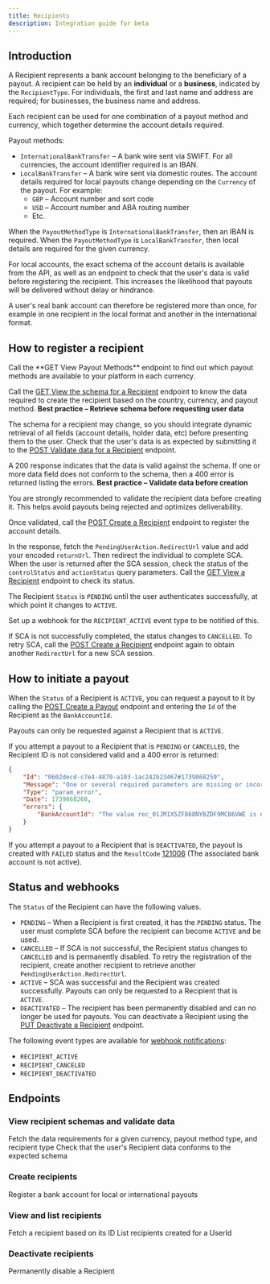 ```yaml
---
title: Recipients
description: Integration guide for beta
---
```


## Introduction

A Recipient represents a bank account belonging to the beneficiary of a payout. A recipient can be held by an **individual** or a **business**, indicated by the `RecipientType`. For individuals, the first and last name and address are required; for businesses, the business name and address. 

Each recipient can be used for one combination of a payout method and currency, which together determine the account details required.

Payout methods:
- `InternationalBankTransfer` – A bank wire sent via SWIFT. For all currencies, the account identifier required is an IBAN.
- `LocalBankTransfer` – A bank wire sent via domestic routes. The account details required for local payouts change depending on the `Currency` of the payout. For example:
    - `GBP` – Account number and sort code
    - `USD` – Account number and ABA routing number
    - Etc.

When the `PayoutMethodType` is `InternationalBankTransfer`, then an IBAN is required. When the `PayoutMethodType` is `LocalBankTransfer`, then local details are required for the given currency.

For local accounts, the exact schema of the account details is available from the API, as well as an endpoint to check that the user's data is valid before registering the recipient. This increases the likelihood that payouts will be delivered without delay or hindrance.

A user's real bank account can therefore be registered more than once, for example in one recipient in the local format and another in the international format.

## How to register a recipient

<Steps>
<Step title="View available payout methods">
Call the **GET View Payout Methods** endpoint to find out which payout methods are available to your platform in each currency. 
</Step>
<Step title="Fetch the data schema">

Call the [GET View the schema for a Recipient](/api-reference/recipients/view-recipient-schema) endpoint to know the data required to create the recipient based on the country, currency, and payout method.
<Check>
**Best practice – Retrieve schema before requesting user data**

The schema for a recipient may change, so you should integrate dynamic retrieval of all fields (account details, holder data, etc) before presenting them to the user.
</Check>
</Step>
<Step title="Validate the user's recipient data">
Check that the user's data is as expected by submitting it to the [POST Validate data for a Recipient](/api-reference/recipients/validate-recipient-data) endpoint.

A 200 response indicates that the data is valid against the schema. If one or more data field does not conform to the schema, then a 400 error is returned listing the errors.
<Check>
**Best practice – Validate data before creation**

You are strongly recommended to validate the recipient data before creating it. This helps avoid payouts being rejected and optimizes deliverability.
</Check>
</Step>
<Step title="Create the recipient">

Once validated, call the [POST Create a Recipient](/api-reference/recipients/create-recipient) endpoint to register the account details.
</Step>
<Step title="Redirect the user for SCA">

In the response, fetch the `PendingUserAction.RedirectUrl` value and add your encoded `returnUrl`. Then redirect the individual to complete SCA. 
</Step>
<Step title="Verify the outcome">
When the user is returned after the SCA session, check the status of the `controlStatus` and `actionStatus` query parameters. Call the [GET View a Recipient](/api-reference/recipients/view-recipient) endpoint to check its status. 

The Recipient `Status` is `PENDING` until the user authenticates successfully, at which point it changes to `ACTIVE`. 

Set up a webhook for the `RECIPIENT_ACTIVE` event type to be notified of this.

If SCA is not successfully completed, the status changes to `CANCELLED`. To retry SCA, call the [POST Create a Recipient](/api-reference/recipients/create-recipient) endpoint again to obtain another `RedirectUrl` for a new SCA session.
</Step>
</Steps>

## How to initiate a payout

When the `Status` of a Recipient is `ACTIVE`, you can request a payout to it by calling the [POST Create a Payout](/api-reference/recipients/create-recipient) endpoint and entering the `Id` of the Recipient as the `BankAccountId`. 

Payouts can only be requested against a Recipient that is `ACTIVE`. 

If you attempt a payout to a Recipient that is `PENDING` or `CANCELLED`, the Recipient ID is not considered valid and a 400 error is returned:

```json
{
    "Id": "0602decd-c7e4-4870-a103-1ac242b23467#1739868259",
    "Message": "One or several required parameters are missing or incorrect. An incorrect resource ID also raises this kind of error.",
    "Type": "param_error",
    "Date": 1739868260,
    "errors": {
        "BankAccountId": "The value rec_01JM1X5ZF868NYBZDF9MCB6VWE is not valid"
    }
}
```

If you attempt a payout to a Recipient that is `DEACTIVATED`, the payout is created with `FAILED` status and the `ResultCode` [121006](/errors/codes/121006) (The associated bank account is not active).

## Status and webhooks

The `Status` of the Recipient can have the following values.

- `PENDING` – When a Recipient is first created, it has the `PENDING` status. The user must complete SCA before the recipient can become `ACTIVE` and be used.
- `CANCELLED` – If SCA is not successful, the Recipient status changes to `CANCELLED` and is permanently disabled. To retry the registration of the recipient, create another recipient to retrieve another `PendingUserAction.RedirectUrl`.
- `ACTIVE` – SCA was successful and the Recipient was created successfully. Payouts can only be requested to a Recipient that is `ACTIVE`.
- `DEACTIVATED` – The recipient has been permanently disabled and can no longer be used for payouts. You can deactivate a Recipient using the [PUT Deactivate a Recipient](/api-reference/recipients/deactivate-recipient) endpoint.

The following event types are available for [webhook notifications](/webhooks):
- `RECIPIENT_ACTIVE`
- `RECIPIENT_CANCELED`
- `RECIPIENT_DEACTIVATED`


## Endpoints

### View recipient schemas and validate data
<Card title="GET View the schema for a Recipient" href="/api-reference/recipients/view-recipient-schema">
Fetch the data requirements for a given currency, payout method type, and recipient type
</Card>
<Card title="POST Validate data for a Recipient" href="/api-reference/recipients/validate-recipient-data">
Check that the user's Recipient data conforms to the expected schema
</Card>

### Create recipients
<Card title="POST Create a Recipient" href="/api-reference/recipients/create-recipient">
Register a bank account for local or international payouts
</Card>

### View and list recipients
<Card title="GET View a Recipient" href="/api-reference/recipients/view-recipient">
Fetch a recipient based on its ID
</Card>
<Card title="GET List Recipients for a user" href="/api-reference/recipients/list-recipients-user">
List recipients created for a UserId
</Card>

### Deactivate recipients
<Card title="PUT Deactivate a Recipient" href="/api-reference/recipients/deactivate-recipient">
Permanently disable a Recipient
</Card>
